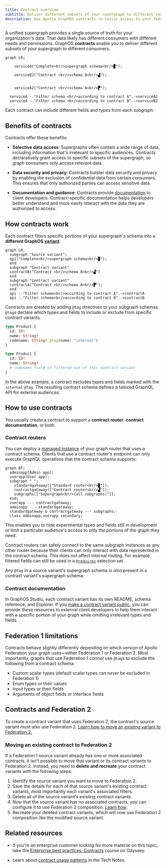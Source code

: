 ```yaml
---
title: Contract overview
subtitle: Deliver different subsets of your supergraph to different consumers
description: Use Apollo GraphOS contracts to tailor access to your federated GraphQL supergraph for different consumers.
---
```


<EnterpriseFeature />

A unified supergraph provides a single source of truth for your organization's data. That data likely has different consumers with different needs and permissions. GraphOS **contracts** enable you to deliver different subsets of your supergraph to different consumers.

```mermaid
graph LR;

    serviceA("Complete<br/>supergraph schema<br/>▉");

    serviceB2("Contract <br/>schema B<br/>▟");


    serviceA2("Contract <br/>schema A<br/>▛");

  serviceA -."Filter schema <br/>according to contract A".->serviceA2
  serviceA -."Filter schema <br/>according to contract B".->serviceB2
```

Each contract can include different fields and types from each subgraph.

## Benefits of contracts

Contracts offer these benefits:

- **Selective data access**: Supergraphs often contain a wide range of data, including information that's irrelevant to specific audiences. Contracts declaratively grant access to specific subsets of the supergraph, so graph consumers only access relevant data.

- **Data security and privacy**: Contracts bolster data security and privacy by enabling the exclusion of confidential data from certain consumers. This ensures that only authorized parties can access sensitive data.

- **Documentation and guidance**: Contracts provide [documentation](#contract-documentation) to client developers. Contract-specific documentation helps developers better understand and more easily interact with the data they are authorized to access.

## How contracts work

Each contract filters specific portions of your supergraph's schema into a **different GraphOS [variant](/graphos/graphs/federated-graphs/#supergraph-variants)**:

```mermaid
graph LR;
  subgraph "Source variant";
  api("Complete<br/>supergraph schema<br/>▉");
  end
  subgraph "Contract variant"
  contractB("Contract <br/>schema B<br/>▟")
  end
  subgraph "Contract variant"
  contractA("Contract <br/>schema A<br/>▛");
  end
  api -."Filter schema<br/>according to contract A".->contractA
  api -."Filter schema<br/>according to contract B".->contractB
```

Contracts are created by adding `@tag` directives to your subgraph schemas. `@tag`s declare which types and fields to include or exclude from specific contract variants.

```graphql {4} title="Source variant subgraph schema"
type Product {
  id: ID!
  name: String!
  codename: String! @tag(name: "internal")
}
```

```graphql {4} title="Contract variant API schema"
type Product {
  id: ID!
  name: String!
  # codename field is filtered out of this contract variant
}
```

In the above example, a contract excludes types and fields marked with the `internal` `@tag`. The resulting contract schema defines a tailored GraphQL API for external audiences.

## How to use contracts

You usually create a contract to support a **contract router**, **contract documentation**, or both.

### Contract routers

You can deploy a [managed instance](/federation/managed-federation/overview/) of your graph router that uses a contract schema. Clients that use a contract router's endpoint can only execute GraphQL operations that the contract schema supports:

```mermaid
graph BT;
  adminapp(Admin app);
  userapp(User app);
  subgraph " ";
    standardgateway(["Standard router<br/>▉"]);
    contractgateway(["Contract router<br/>▟"]);
    subgraphs[["Supergraph<br/>(all subgraphs)"]];
  end;
  userapp -.- contractgateway;
  adminapp -.- standardgateway;
  standardgateway & contractgateway --- subgraphs;
  class adminapp,userapp secondary;
```

This enables you to hide experimental types and fields still in development or limit a particular audience's access to only the portions of the graph they need.

Contract routers can safely connect to the same subgraph instances as any other router because their clients can only interact with data represented in the contract schema. This does not affect internal routing. For example, filtered fields can still be used in a [`@requires`](/federation/federated-types/federated-directives/#requires) selection set.

<Note>

Any `@tag` in a source variant's supergraph schema is _also_ present in a contract variant's supergraph schema.

</Note>

### Contract documentation

In GraphOS Studio, each contract variant has its own README, schema reference, and Explorer. If you [make a contract variant public](../graphs/studio-features/#public-variants), you can provide these resources to external client developers to help them interact with a specific portion of your graph while omitting irrelevant types and fields.

## Federation 1 limitations

Contracts behave slightly differently depending on which version of Apollo Federation your graph uses—either Federation 1 or Federation 2. Most importantly, graphs that use Federation 1 _cannot_ use `@tag`s to exclude the following from a contract schema:

- Custom scalar types (default scalar types can _never_ be excluded in Federation 1)
- Enum types or their values
- Input types or their fields
- Arguments of object fields or interface fields

## Contracts and Federation 2

To create a contract variant that uses Federation 2, the contract's source variant must _also_ use Federation 2.
[Learn how to move an existing variant to Federation 2.](/federation/federation-2/moving-to-federation-2#step-2-configure-your-composition-method)

### Moving an existing contract to Federation 2

If a Federation 1 source variant already has one or more associated contracts, it isn't possible to move that variant or its contract variants to Federation 2. Instead, you need to **delete and recreate** your contract variants with the following steps:

<ExpansionPanel>

1. Identify the source variant you want to move to Federation 2.
2. Save the details for each of that source variant's existing contract variants, most importantly each variant's associated filters.
3. Delete all of the source variant's existing contract variants.
4. Now that the source variant has no associated contracts, you can configure it to use Federation 2 composition. [Learn how](/federation/federation-2/moving-to-federation-2#step-2-configure-your-composition-method).
5. Recreate your deleted contract variants, which will now use Federation 2 composition like the modified source variant.

</ExpansionPanel>

## Related resources

<Tip>

- If you're an enterprise customer looking for more material on this topic, take the [Enterprise best practices: Contracts](https://www.apollographql.com/tutorials/contracts) course on Odyssey.

- Learn about [contract usage patterns](/technotes/TN0014-contracts-patterns/) in the Tech Notes.

</Tip>
